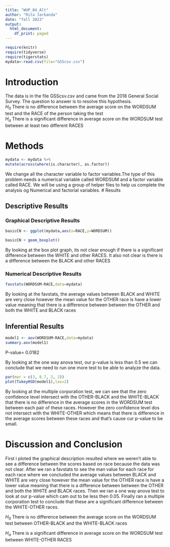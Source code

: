 ```yaml
---
title: "WUP_04_Alt"
author: "Rita Jarbanda"
date: "fall 2023"
output:
  html_document:
    df_print: paged
---
```


```r
require(knitr)
require(tidyverse)
require(tigerstats)
mydata<-read.csv(file="GSScsv.csv")
```

# Introduction

<!--In this section you explain what you are trying to show.  Where did the data come from?  What is the research or other question you are trying to answer?!-->

The data is in the file GSScsv.csv and came from the 2018 General Social Survey.  The question to answer is to resolve this hypothesis.  
$H_0$ There is no difference between the average score on the WORDSUM test and the RACE of the person taking the test   
$H_a$ There is a significant difference in average score on the WORDSUM test between at least two different RACES

# Methods

<!--Mention that you intend to use chatGPT to the greatest extent possible. Give credit to chatGPT when you use it to create code in your report. Decide on your methods:  use "variable analysis" or other appropriate descriptors.  Make sure to choose at least one graphical method and at least one numerical method.!-->

```r
mydata <- mydata %>%
mutate(across(where(is.character), as.factor))
```
We change all the character variable to factor variables.The type of this problem needs a numerical variable called WORDSUM and a factor variable called RACE. We will be using a group of helper files to help us complete the analysis og Numerical and factorial variables.
# Results

<!--Divide this section into two sub-sections:  One for your descriptive  results and one for your inferential results.!-->

## Descriptive Results

### Graphical Descriptive Results

<!--Graphical results here.  Make sure to show your code.  Provide appropriate labels for axes, giving units if possible, and provide a good title for the graph, too.  Use the graphical results to describe the patterns if any that exist in the data as focused toward the research question!-->

```r
basicCN <- ggplot(mydata,aes(x=RACE,y=WORDSUM))

basicCN + geom_boxplot()
```

By looking at the box plot graph, its not clear enough if there is a significant difference between the WHITE and other RACES. It also not clear is there is a difference between the BLACK and other RACES 

### Numerical Descriptive Results

<!--Numerical results go here. Use the numerical results to describe the patterns if any that exist in the data as focused toward the research question!-->

```r
favstats(WORDSUM~RACE,data=mydata)
```

By looking at the favstats, the average values between BLACK and WHITE are very close however the mean value for the OTHER race is have a lower value meaning that there is a difference between between the OTHER and both the WHITE and BLACK races

## Inferential Results

<!--State hypothesis clearly.  Make sure your discussion of the inferential test covers all the aspects that the test output produces, such as test statistic, p-value etc.  Make a decision about the null hypothesis, explain the assumptions on which the selected test/procedure was based, and why the chosen procedure satisfys the assumptions and is appropriate to answer the research question!-->

```r
model1 <- aov(WORDSUM~RACE,data=mydata)
summary.aov(model1)
```
P-value= 0.0182

By looking at the one way anova test, our p-value is less than 0.5 we can conclude that we need to run one more test to be able to analyze the data.  

```r
par(mar = c(3, 8.7, 2, 2))
plot(TukeyHSD(model1),las=2)
```

By looking at the multiple corporation test, we can see that the zero confidence level intersect with the OTHER-BLACK  and the WHITE-BLACK that there is no difference in the average scores in the WORDSUM test between each pair of these races. However the zero confidence level dos not intersect with the WHITE-OTHER which means that there is difference in the average scores between these races and that's cause cur p-value to be small.

# Discussion and Conclusion

<!--Discussion and conclusion here.  If you found a relationship be sure to consider whether the relationship occurs because one of the variavbles causes the other, or whether they perhasps are related for some other reason.  Watch the chapter 6 videos from the GeorgeTown videos collection.!-->

First i ploted the graphical description resulted where we weren't able to see a difference between the scores based on race because the data was not clear. After we ran a favstats to see the man value for each race for each race where we concluded the average values between BLACK and WHITE are very close however the mean value for the OTHER race is have a lower value meaning that there is a difference between between the OTHER and both the WHITE and BLACK races. Then we ran a one way anova test to look at our p-value which cam out to be less then 0.05. Finally ran a multiple corporation test to conclude that these are a significant difference between the WHITE-OTHER races.

$H_0$ There is no difference between the average score on the WORDSUM test between OTHER-BLACK and the WHITE-BLACK races

$H_a$ There is a significant difference in average score on the WORDSUM test between WHITE-OTHER RACES 